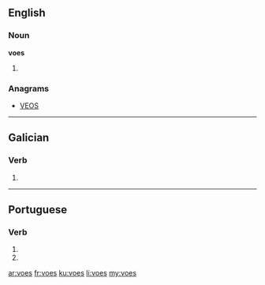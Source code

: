 ==English==

===Noun===
'''voes'''

# {{plural of|voe}}

===Anagrams===
* [[VEOS#English|VEOS]]

----

==Galician==

===Verb===
{{gl-verb-form}}

# {{conjugation of|voar|lang=gl||2|s|pres|sub}}

----

==Portuguese==

===Verb===
{{pt-verb-form}}

# {{pt-verb form of|voar|ar|subjunctive|present|singular|second}}
# {{pt-verb form of|voar|ar|imperative|negative|singular|second}}

[[ar:voes]]
[[fr:voes]]
[[ku:voes]]
[[li:voes]]
[[my:voes]]